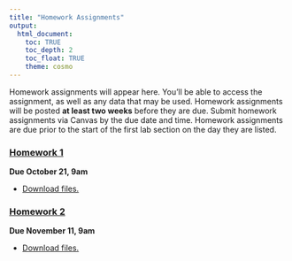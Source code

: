 ```yaml
---
title: "Homework Assignments"
output: 
  html_document:
    toc: TRUE
    toc_depth: 2
    toc_float: TRUE
    theme: cosmo
---
```


Homework assignments will appear here. You'll be able to access the assignment, as well as any data that may be used. Homework assignments will be posted **at least two weeks** before they are due. Submit homework assignments via Canvas by the due date and time. Homework assignments are due prior to the start of the first lab section on the day they are listed. 

### [**Homework 1**](homework/homework_1.html)

**Due October 21, 9am**

- [Download files.](homework/homework-1.zip)


### [**Homework 2**](homework/homework_2.html)

**Due November 11, 9am**

- [Download files.](homework/homework-2.zip)


<!-- ### [**Homework 3**](homework/homework_3.html) -->

<!-- **Due December 7, 9am** -->

<!-- - [Download files.](homework/homework-3.zip) -->
